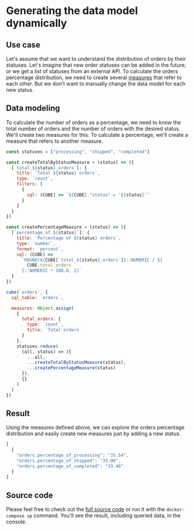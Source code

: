 # Generating the data model dynamically

## Use case

Let's assume that we want to understand the distribution of orders by their statuses.
Let's imagine that new order statuses can be added in the future, or we get a list of
statuses from an external API. To calculate the orders percentage distribution, we need
to create several [measures][ref-measures] that refer to each other. But we don't want
to manually change the data model for each new status.

## Data modeling

To calculate the number of orders as a percentage, we need to know the total
number of orders and the number of orders with the desired status. We'll create
two measures for this. To calculate a percentage, we'll create a measure that
refers to another measure.

```javascript
const statuses = ["processing", "shipped", "completed"]

const createTotalByStatusMeasure = (status) => ({
  [`total_${status}_orders`]: {
    title: `Total ${status} orders`,
    type: `count`,
    filters: [
      {
        sql: (CUBE) => `${CUBE}."status" = '${status}'`
      }
    ]
  }
})

const createPercentageMeasure = (status) => ({
  [`percentage_of_${status}`]: {
    title: `Percentage of ${status} orders`,
    type: `number`,
    format: `percent`,
    sql: (CUBE) =>
      `ROUND(${CUBE[`total_${status}_orders`]}::NUMERIC / ${
        CUBE.total_orders
      }::NUMERIC * 100.0, 2)`
  }
})

cube(`orders`, {
  sql_table: `orders`,

  measures: Object.assign(
    {
      total_orders: {
        type: `count`,
        title: `Total orders`
      }
    },
    statuses.reduce(
      (all, status) => ({
        ...all,
        ...createTotalByStatusMeasure(status),
        ...createPercentageMeasure(status)
      }),
      {}
    )
  )
})
```

## Result

Using the measures defined above, we can explore the orders percentage
distribution and easily create new measures just by adding a new status.

```javascript
[
  {
    "orders.percentage_of_processing": "33.54",
    "orders.percentage_of_shipped": "33.00",
    "orders.percentage_of_completed": "33.46"
  }
]
```

## Source code

Please feel free to check out the
[full source code](https://github.com/cube-js/cube/tree/master/examples/recipes/referencing-dynamic-measures)
or run it with the `docker-compose up` command. You'll see the result, including
queried data, in the console.


[ref-measures]: /product/data-modeling/concepts#measures